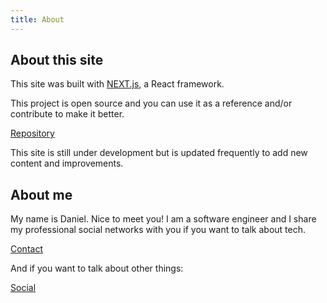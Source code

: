 ```yaml
---
title: About
---
```


## About this site 

This site was built with [NEXT.js](https://nextjs.org/), a React framework.

This project is open source and you can use it as a reference and/or contribute to make it better.

[Repository](https://github.com/alvareztech/web)

This site is still under development but is updated frequently to add new content and improvements.


## About me 

My name is Daniel. Nice to meet you! I am a software engineer and I share my professional social networks with you if you want to talk about tech.

[Contact](/contact)

And if you want to talk about other things:

[Social](/social)